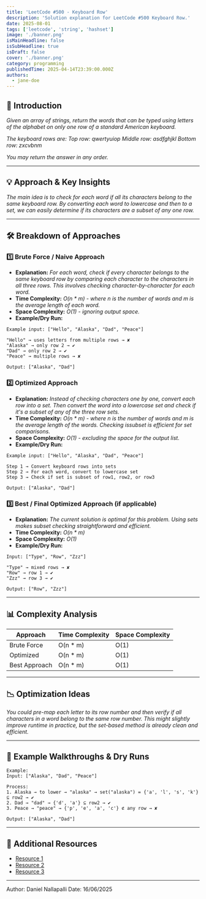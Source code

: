 ```yaml
---
title: 'LeetCode #500 - Keyboard Row'
description: 'Solution explanation for LeetCode #500 Keyboard Row.'
date: 2025-08-01
tags: ['leetcode', 'string', 'hashset']
image: './banner.png'
isMainHeadline: false
isSubHeadline: true
isDraft: false
cover: './banner.png'
category: programming
publishedTime: 2025-04-14T23:39:00.000Z
authors:
  - jane-doe
---
```


## 📝 Introduction

*Given an array of strings, return the words that can be typed using letters of the alphabet on only one row of a standard American keyboard.*

*The keyboard rows are:
Top row: qwertyuiop
Middle row: asdfghjkl
Bottom row: zxcvbnm*

*You may return the answer in any order.*

---

## 💡 Approach & Key Insights

*The main idea is to check for each word if all its characters belong to the same keyboard row. 
By converting each word to lowercase and then to a set, we can easily determine if its characters are a subset of any one row.*

---

## 🛠️ Breakdown of Approaches

### 1️⃣ Brute Force / Naive Approach

- **Explanation:** *For each word, check if every character belongs to the same keyboard row by comparing each character to the characters in all three rows. This involves checking character-by-character for each word.*
- **Time Complexity:** *O(n * m) - where n is the number of words and m is the average length of each word.*
- **Space Complexity:** *O(1) - ignoring output space.*
- **Example/Dry Run:**

```plaintext
Example input: ["Hello", "Alaska", "Dad", "Peace"]

"Hello" → uses letters from multiple rows → ✘
"Alaska" → only row 2 → ✔
"Dad" → only row 2 → ✔
"Peace" → multiple rows → ✘

Output: ["Alaska", "Dad"]
```

### 2️⃣ Optimized Approach

- **Explanation:** *Instead of checking characters one by one, convert each row into a set. Then convert the word into a lowercase set and check if it's a subset of any of the three row sets.*
- **Time Complexity:** *O(n * m) - where n is the number of words and m is the average length of the words. Checking issubset is efficient for set comparisons.*
- **Space Complexity:** *O(1) - excluding the space for the output list.*
- **Example/Dry Run:**

```plaintext
Example input: ["Hello", "Alaska", "Dad", "Peace"]

Step 1 → Convert keyboard rows into sets
Step 2 → For each word, convert to lowercase set
Step 3 → Check if set is subset of row1, row2, or row3

Output: ["Alaska", "Dad"]
```

### 3️⃣ Best / Final Optimized Approach (if applicable)

- **Explanation:** *The current solution is optimal for this problem. Using sets makes subset checking straightforward and efficient.*
- **Time Complexity:** *O(n * m)*
- **Space Complexity:** *O(1)*
- **Example/Dry Run:**

```plaintext
Input: ["Type", "Row", "Zzz"]

"Type" → mixed rows → ✘
"Row" → row 1 → ✔
"Zzz" → row 3 → ✔

Output: ["Row", "Zzz"]
```

---

## 📊 Complexity Analysis

| Approach      | Time Complexity | Space Complexity |
| ------------- | --------------- | ---------------- |
| Brute Force   | O(n * m)            | O(1)             |
| Optimized     | O(n * m)            | O(1)             |
| Best Approach | O(n * m)            | O(1)             |

---

## 📉 Optimization Ideas

*You could pre-map each letter to its row number and then verify if all characters in a word belong to the same row number. This might slightly improve runtime in practice, but the set-based method is already clean and efficient.*

---

## 📌 Example Walkthroughs & Dry Runs


```plaintext
Example:
Input: ["Alaska", "Dad", "Peace"]

Process:
1. Alaska → to lower → "alaska" → set("alaska") = {'a', 'l', 's', 'k'} ⊆ row2 → ✔
2. Dad → "dad" → {'d', 'a'} ⊆ row2 → ✔
3. Peace → "peace" → {'p', 'e', 'a', 'c'} ⊄ any row → ✘

Output: ["Alaska", "Dad"]
```

---

## 🔗 Additional Resources

- [Resource 1](https://www.w3schools.com/python/python_sets.asp)
- [Resource 2](https://docs.python.org/3/library/stdtypes.html#set.issubset)
- [Resource 3](https://leetcode.com/problems/keyboard-row/solutions/)

---

Author: Daniel Nallapalli
Date: 16/06/2025